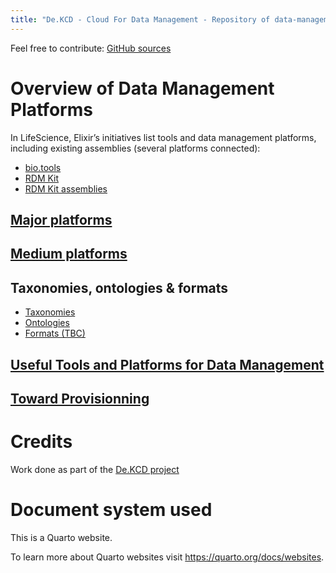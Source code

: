 ```yaml
---
title: "De.KCD - Cloud For Data Management - Repository of data-management platforms"
---
```


Feel free to contribute: [GitHub sources](https://github.com/abecam/CloudForDM)

# Overview of Data Management Platforms

In LifeScience, Elixir's initiatives list tools and data management platforms, including existing assemblies (several platforms connected):


* [bio.tools](https://bio.tools/)
* [RDM Kit](https://rdmkit.elixir-europe.org/national_resources)
* [RDM Kit assemblies](https://rdmkit.elixir-europe.org/tool_assembly)

## [Major platforms](pages\DataManagement_MajorPlatforms.html)

## [Medium platforms](pages\DataManagement_MediumPlatforms.html)

## Taxonomies, ontologies & formats

* [Taxonomies](pages/DataManagement_Taxonomies.html)
* [Ontologies](pages/DataManagement_Ontologies.html)
* [Formats (TBC)](pages/formats.html)

## [Useful Tools and Platforms for Data Management](pages/DataManagement_UsefulToolsAndPlatforms.html)

## [Toward Provisionning](pages/TowardProvisionning.qmd)


# Credits

Work done as part of the [De.KCD project](https://datenkompetenz.cloud/)

# Document system used

This is a Quarto website.

To learn more about Quarto websites visit <https://quarto.org/docs/websites>.
